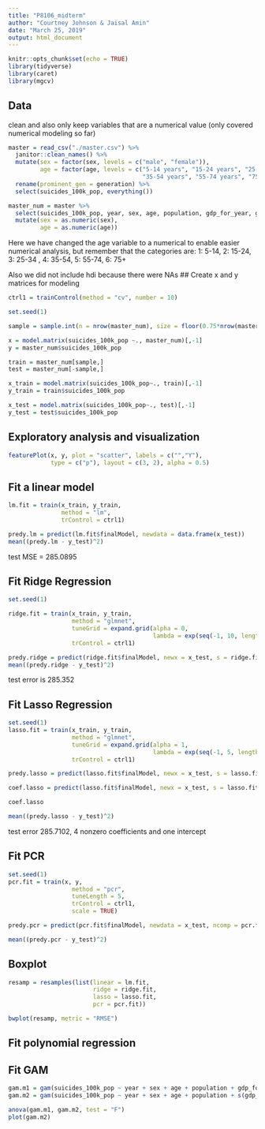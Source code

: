 ```yaml
---
title: "P8106_midterm"
author: "Courtney Johnson & Jaisal Amin"
date: "March 25, 2019"
output: html_document
---
```


```r
knitr::opts_chunk$set(echo = TRUE)
library(tidyverse)
library(caret)
library(mgcv)
```

## Data

clean and also only keep variables that are a numerical value (only covered numerical modeling so far)
```r
master = read_csv("./master.csv") %>%
  janitor::clean_names() %>%
  mutate(sex = factor(sex, levels = c("male", "female")),
         age = factor(age, levels = c("5-14 years", "15-24 years", "25-34 years", 
                                      "35-54 years", "55-74 years", "75+ years"))) %>%
  rename(prominent_gen = generation) %>%
  select(suicides_100k_pop, everything())

master_num = master %>%
  select(suicides_100k_pop, year, sex, age, population, gdp_for_year, gdp_per_capita)  %>%
  mutate(sex = as.numeric(sex),
         age = as.numeric(age))
```
Here we have changed the age variable to a numerical to enable easier numerical analysis, but remember that the categories are: 1: 5-14, 2: 15-24, 3: 25-34 , 4: 35-54, 5: 55-74, 6: 75+

Also we did not include hdi because there were NAs
## Create x and y matrices for modeling
```r
ctrl1 = trainControl(method = "cv", number = 10)

set.seed(1)

sample = sample.int(n = nrow(master_num), size = floor(0.75*nrow(master_num)), replace = F)

x = model.matrix(suicides_100k_pop ~., master_num)[,-1]
y = master_num$suicides_100k_pop

train = master_num[sample,]
test = master_num[-sample,]

x_train = model.matrix(suicides_100k_pop~., train)[,-1]
y_train = train$suicides_100k_pop

x_test = model.matrix(suicides_100k_pop~., test)[,-1]
y_test = test$suicides_100k_pop
```

## Exploratory analysis and visualization
```r
featurePlot(x, y, plot = "scatter", labels = c("","Y"),
            type = c("p"), layout = c(3, 2), alpha = 0.5)
```

## Fit a linear model
```r
lm.fit = train(x_train, y_train,
               method = "lm",
               trControl = ctrl1)

predy.lm = predict(lm.fit$finalModel, newdata = data.frame(x_test))
mean((predy.lm - y_test)^2)
```
test MSE = 285.0895

## Fit Ridge Regression
```r
set.seed(1)

ridge.fit = train(x_train, y_train,
                  method = "glmnet",
                  tuneGrid = expand.grid(alpha = 0,
                                         lambda = exp(seq(-1, 10, length = 100))),
                  trControl = ctrl1)

predy.ridge = predict(ridge.fit$finalModel, newx = x_test, s = ridge.fit$bestTune$lambda, type = "response")
mean((predy.ridge - y_test)^2)
```
test error is 285.352

## Fit Lasso Regression
```r
set.seed(1)
lasso.fit = train(x_train, y_train,
                  method = "glmnet",
                  tuneGrid = expand.grid(alpha = 1,
                                         lambda = exp(seq(-1, 5, length = 100))),
                  trControl = ctrl1)

predy.lasso = predict(lasso.fit$finalModel, newx = x_test, s = lasso.fit$bestTune$lambda, type = "response")

coef.lasso = predict(lasso.fit$finalModel, newx = x_test, s = lasso.fit$bestTune$lambda, type = "coefficients")

coef.lasso

mean((predy.lasso - y_test)^2)
```
test error 285.7102, 4 nonzero coefficients and one intercept

## Fit PCR
```r
set.seed(1)
pcr.fit = train(x, y,
                  method = "pcr",
                  tuneLength = 5,
                  trControl = ctrl1,
                  scale = TRUE)

predy.pcr = predict(pcr.fit$finalModel, newdata = x_test, ncomp = pcr.fit$bestTune$ncomp)

mean((predy.pcr - y_test)^2)
```

## Boxplot

```r
resamp = resamples(list(linear = lm.fit,
                        ridge = ridge.fit,
                        lasso = lasso.fit,
                        pcr = pcr.fit))

bwplot(resamp, metric = "RMSE")
```


## Fit polynomial regression

## Fit GAM
```r
gam.m1 = gam(suicides_100k_pop ~ year + sex + age + population + gdp_for_year + gdp_per_capita, data = master_num)
gam.m2 = gam(suicides_100k_pop ~ year + sex + age + population + s(gdp_for_year) + gdp_per_capita, data = master_num)

anova(gam.m1, gam.m2, test = "F")
plot(gam.m2)
```

